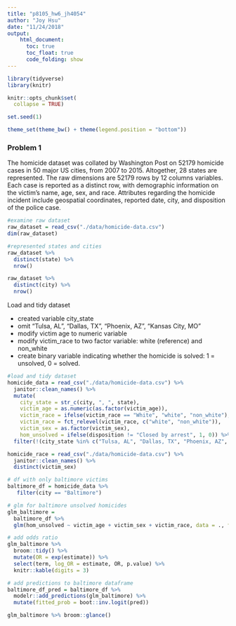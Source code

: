 ```yaml
---
title: "p8105_hw6_jh4054"
author: "Joy Hsu"
date: "11/24/2018"
output: 
    html_document:
      toc: true
      toc_float: true
      code_folding: show
---
```


```r
library(tidyverse)
library(knitr)

knitr::opts_chunk$set(
  collapse = TRUE)

set.seed(1)

theme_set(theme_bw() + theme(legend.position = "bottom"))
```

### Problem 1

The homicide dataset was collated by Washington Post on 52179 homicide cases in 50 major US cities, from 2007 to 2015. Altogether, 28 states are represented. The raw dimensions are 52179 rows by 12 columns variables. Each case is reported as a distinct row, with demographic information on the victim's name, age, sex, and race. Attributes regarding the homicide incident include geospatial coordinates, reported date, city, and disposition of the police case. 
```r
#examine raw dataset
raw_dataset = read_csv("./data/homicide-data.csv")
dim(raw_dataset)

#represented states and cities
raw_dataset %>% 
  distinct(state) %>% 
  nrow()

raw_dataset %>% 
  distinct(city) %>% 
  nrow()
```

Load and tidy dataset 

* created variable city_state
* omit "Tulsa, AL", "Dallas, TX", "Phoenix, AZ", "Kansas City, MO"
* modify victim age to numeric variable
* modify victim_race to two factor variable: white (reference) and non_white
* create binary variable indicating whether the homicide is solved: 1 = unsolved, 0 = solved. 

```r
#load and tidy dataset
homicide_data = read_csv("./data/homicide-data.csv") %>% 
  janitor::clean_names() %>% 
  mutate(
    city_state = str_c(city, ", ", state),
    victim_age = as.numeric(as.factor(victim_age)),
    victim_race = ifelse(victim_race == "White", "white", "non_white"),
    victim_race = fct_relevel(victim_race, c("white", "non_white")),
    victim_sex = as.factor(victim_sex),
    hom_unsolved = ifelse(disposition != "Closed by arrest", 1, 0)) %>% 
  filter(!(city_state %in% c("Tulsa, AL", "Dallas, TX", "Phoenix, AZ", "Kansas City, MO")))

homicide_race = read_csv("./data/homicide-data.csv") %>% 
  janitor::clean_names() %>% 
  distinct(victim_sex)
```

```r
# df with only baltimore victims
baltimore_df = homicide_data %>% 
   filter(city == "Baltimore") 

# glm for baltimore unsolved homicides
glm_baltimore = 
  baltimore_df %>%
  glm(hom_unsolved ~ victim_age + victim_sex + victim_race, data = ., family = binomial())

# add odds ratio
glm_baltimore %>% 
  broom::tidy() %>% 
  mutate(OR = exp(estimate)) %>% 
  select(term, log_OR = estimate, OR, p.value) %>% 
  knitr::kable(digits = 3)

# add predictions to baltimore dataframe
baltimore_df_pred = baltimore_df %>% 
  modelr::add_predictions(glm_baltimore) %>% 
  mutate(fitted_prob = boot::inv.logit(pred))

glm_baltimore %>% broom::glance()
```

